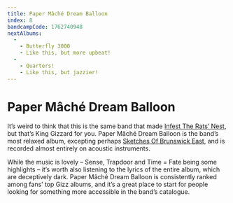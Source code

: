 ```yaml
---
title: Paper Mâ​ché Dream Balloon
index: 8
bandcampCode: 1762740948
nextAlbums:
  -
    - Butterfly 3000
    - Like this, but more upbeat!
  -
    - Quarters!
    - Like this, but jazzier!
---
```


# Paper Mâ​ché Dream Balloon

It’s weird to think that this is the same band that made [Infest The Rats’ Nest](/albums/infest-the-rats-nest), but that’s King Gizzard for you. Paper Mâché Dream Balloon is the band’s most relaxed album, excepting perhaps [Sketches Of Brunswick East](/albums/sketches-of-brunswick-east), and is recorded almost entirely on acoustic instruments.

While the music is lovely – Sense, Trapdoor and Time = Fate being some highlights – it’s worth also listening to the lyrics of the entire album, which are deceptively dark. Paper Mâché Dream Balloon is consistently ranked among fans’ top Gizz albums, and it’s a great place to start for people looking for something more accessible in the band’s catalogue.

